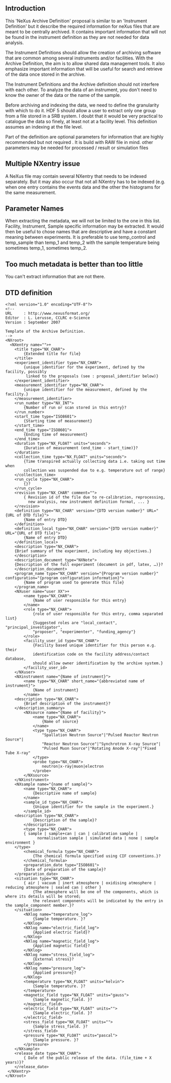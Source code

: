 == Introduction ==

This 'NeXus Archive Definition' proposal is similar to an 'Instrument Definition' but it describe the required information for neXus files that are meant to be centrally archived. It contains important information that will not be found in the instrument definition as they are not needed for data analysis. 

The Instrument Definitions should allow the creation of archiving software that are common among several instruments and/or facilities. With the Archive Definition, the aim is to allow shared data management tools. It also emphasize important information that will be useful for search and retrieve of the data once stored in the archive.

The Instrument Definitions and the Archive definition should not interfere with each other. To analyze the data of an instrument, you don't need to know the owner of the data or the name of the sample. 

Before archiving and indexing the data, we need to define the granularity with which to do it. HDF 5 should allow a user to extract only one group from a file stored in a SRB system. I doubt that it would be very practical to catalogue the data so finely, at least not at a facility level. This definition assumes an indexing at the file level. 

Part of the definition are optional parameters for information that are highly recommended but not required . It is build with RAW file in mind. other parameters may be needed for processed / result or simulation files

== Multiple NXentry issue ==

A NeXus file may contain several NXentry that needs to be indexed separately. But it may also occur that not all NXentry has to be indexed (e.g. when one entry contains the events data and the other the histograms for the same measurement. 

<NXentry index="yes" index_group="msr_01">

== Parameter Names ==

When extracting the metadata, we will not be limited to the one in this list. Facility, Instrument, Sample specific information may be extracted. It would then be useful to chose names that are descriptive and have a constant meaning between experiments. 
It is preferable to use temp_control and temp_sample than temp_1 and temp_2 with the sample temperature being sometimes temp_1, sometimes temp_2. 

== Too much metadata is better than too little ==

You can't extract information that are not there. 

== DTD definition ==
<pre>
<?xml version="1.0" encoding="UTF-8"?>
<!--
URL     : http://www.nexusformat.org/
Editor  : L. Lerusse, CCLRC e-Science
Version : September 2007

Template of the Archive Definition.
-->
<NXroot>
  <NXentry name="">+
    <title type="NX_CHAR">
        {Extended title for file}
    </title> 
    <experiment_identifier type="NX_CHAR">
        {unique identifier for the experiment, defined by the facility, possibly 
         linked to the proposals (see : proposal_identifier below)}
    </experiment_identifier>
    <measurement_identifier type="NX_CHAR">
        {unique identifier for the measurement, defined by the facility.}
    </measurement_identifier>
    <run_number type="NX_INT">
        {Number of run or scan stored in this entry}?
    </run_number>
    <start_time type="ISO8601">
        {Starting time of measurement}
    </start_time>
    <end_time type="ISO8601">
        {Ending time of measurement}
    </end_time>
    <duration type="NX_FLOAT" units="seconds">
        {Duration of measurement (end_time - start_time)}?
    </duration>
    <collection_time type="NX_FLOAT" units="seconds">
    	{Time transpired actually collecting data i.e. taking out time when 
    	collection was suspended due to e.g. temperature out of range}
    </collection_time>
    <run_cycle type="NX_CHAR">
        {}?
    </run_cycle>   
    <revision type="NX_CHAR" comment="">
    	{ Revision id of the file due to re-calibration, reprocessing, 
    	  new analysis, new instrument definition format, ... }
    </revision>
    <definition type="NX_CHAR" version="{DTD version number}" URL="{URL of DTD file}">
        {Name of entry DTD}
    </definition>
    <definition_local type="NX_CHAR" version="{DTD version number}" URL="{URL of DTD file}">
        {Name of entry DTD}
    </definition_local>
    <description type="NX_CHAR">
	{Brief summary of the experiment, including key objectives.}
    </description>
    <description_document type="NXNote">
	{Description of the full experiment (document in pdf, latex, …)}?
    </description_document>
    <program_name type="NX_CHAR" version="{Program version number}" configuration="{program configuration information}">
        {Name of program used to generate this file}
    </program_name>
    <NXuser name="user XX">+
        <name type="NX_CHAR">
            {Name of user responsible for this entry}
        </name>
        <role type="NX_CHAR">
            {role of user responsible for this entry, comma separated list}
            {Suggested roles are "local_contact", "principal_investigator", 
            "proposer", "experimenter", "funding_agency"}
        </role>
        <facility_user_id type="NX_CHAR">
            {Facility based unique identifier for this person e.g. their 
            identification code on the facility address/contact database, 
            should allow owner identification by the archive system.}
        </facility_user_id>
    </NXuser>
    <NXinstrument name="{Name of instrument}">
        <name type="NX_CHAR" short_name="{abbreviated name of instrument}">
            {Name of instrument}
        </name>
 	<description type="NX_CHAR">
		{Brief description of the instrument}?
	</description_summary>
        <NXsource name="{Name of facility}">
            <name type="NX_CHAR">
                {Name of source}
            </name>
            <type type="NX_CHAR">
                "Spallation Neutron Source"|"Pulsed Reactor Neutron Source"| 
                "Reactor Neutron Source"|"Synchrotron X-ray Source"|
                "Pulsed Muon Source"|"Rotating Anode X-ray"|"Fixed Tube X-ray"
            </type>
            <probe type="NX_CHAR">
                neutron|x-ray|muon|electron
            </probe>
        </NXsource>
    </NXinstrument>
    <NXsample name="{name of sample}">
        <name type="NX_CHAR">
            {Descriptive name of sample}
        </name>
        <sample_id type="NX_CHAR">
            {Unique identifier for the sample in the experiment.}
        </sample_id>
	<description type="NX_CHAR">
            {Description of the sample}?
        </description>
        <type type="NX_CHAR">
	    { sample | sample+can | can | calibration sample | 
              normalisation sample | simulated data | none | sample environment }
	</type>
        <chemical_formula type="NX_CHAR">
            {The chemical formula specified using CIF conventions.}?
        </chemical_formula>
        <preparation_date type="ISO8601">
	    {Date of preparation of the sample}?
	</preparation_date>
	<situation type="NX_CHAR">
	    { air | vacuum | inert atmosphere | oxidising atmosphere | reducing atmosphere | sealed can | other }
            {The atmosphere will be one of the components, which is where its details will be stored; 
            the relevant components will be indicated by the entry in the sample_component member.}?
	</situation>
        <NXlog name="temperature_log"> 
            {Sample temperature. }? 
        </NXlog>
        <NXlog name="electric_field_log"> 
            {Applied electric field}? 
        </NXlog>
        <NXlog name="magnetic_field_log"> 
            {Applied magnetic field}? 
        </NXlog>
        <NXlog name="stress_field_log"> 
            {External stress}? 
        </NXlog>
        <NXlog name="pressure_log"> 
            {Applied pressure}?  
        </NXlog> 
        <temperature type="NX_FLOAT" units="kelvin">
            {Sample temperature. }? 
        </temperature>
        <magnetic_field type="NX_FLOAT" units="gauss">
            {Sample magnetic_field. }? 
        </magnetic_field>
        <electric_field type="NX_FLOAT" units="">
            {Sample electric_field. }? 
        </electric_field>
        <stress_field type="NX_FLOAT" units="">
            {Sample stress_field. }? 
        </stress_field>
        <pressure type="NX_FLOAT" units="pascal">
            {Sample pressure. }? 
        </pressure>
    </NXsample>
    <release_date type="NX_CHAR"> 	   	 
    	{ Date of the public release of the data. (file_time + X years)}?
    </release_date>		
 </NXentry>
</NXroot>
</pre>
